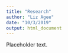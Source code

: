 ```yaml
---
title: "Research"
author: "Liz Agee"
date: "10/3/2019"
output: html_document
---
```


<link rel="stylesheet" href="styles.css" type="text/css">

Placeholder text.